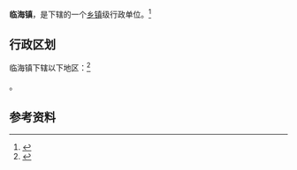 {{中国乡级行政区|32/09/24/101/000}}

'''临海镇'''，是{{PRC admin/fullname|32/09/24/101/000|3}}下辖的一个[[乡镇|乡镇]]级行政单位。<ref>{{PRC admin/ref sgc|{{PRC admin/parent|32/09/24/101/000}}}}</ref>

== 行政区划 ==

临海镇下辖以下地区：<ref>{{PRC admin/ref sgc|32/09/24/101/000}}</ref>

{{PRC admin/children|32/09/24/101/000}}。

== 参考资料 ==

{{reflist}}

{{行政区划小作品}}
{{PRC admin/navcat|32/09/24/101/000}}